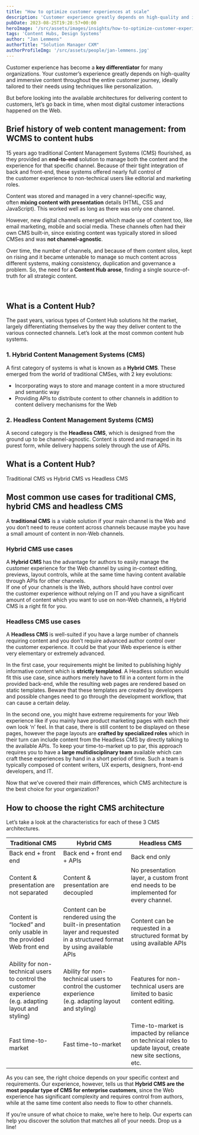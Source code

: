 ```yaml
---
title: "How to optimize customer experiences at scale"
description: 'Customer experience greatly depends on high-quality and immersive content throughout the entire journey. What is the right CMS architecture for you?'
pubDate: 2023-08-25T19:28:57+00:00
heroImage: '/src/assets/images/insights/how-to-optimize-customer-experiences-at-scale/ux-indonesia.jpg'
tags: 'Content Hubs, Design Systems'
author: "Jan Lemmens"
authorTitle: "Solution Manager CXM"
authorProfileImg: '/src/assets/people/jan-lemmens.jpg'
---
```


<LayoutSection backgroundColor="dark">
	<p>Customer experience has become a <strong>key differentiator</strong> for many organizations. Your customer’s experience greatly depends on high-quality and immersive content throughout the entire customer journey, ideally tailored to their needs using techniques like personalization.</p>
    <p>But before looking into the available architectures for delivering content to customers, let’s go back in time, when most digital customer interactions happened on the Web.</p>
</LayoutSection>

<LayoutSection>
    <h2>Brief history of web content management: from WCMS to content hubs</h2>
    <p>15 years ago traditional Content Management Systems (CMS) flourished, as they provided an <strong>end-to-end</strong> solution to manage both the content and the experience for that specific channel. Because of their tight integration of back and front-end, these systems offered nearly full control of the customer experience to non-technical users like editorial and marketing roles.</p>
    <p>Content was stored and managed in a very channel-specific way, often <strong>mixing content with presentation</strong> details (HTML, CSS and JavaScript). This worked well as long as there was only one channel.</p>
    <p>However, new digital channels emerged which made use of content too, like email marketing, mobile and social media. These channels often had their own CMS built-in, since existing content was typically stored in siloed CMSes and was <strong>not channel-agnostic</strong>.</p>
    <p>Over time, the number of channels, and because of them content silos, kept on rising and it became untenable to manage so much content across different systems, making consistency, duplication and governance a problem. So, the need for a <strong>Content Hub</strong><strong> arose</strong>, finding a single source-of-truth for all strategic content.</p>
    <p>&nbsp;</p>
    <h2>What is a Content Hub?</h2>
        <ContentImage loading="lazy" class='mx-auto shadow-xl shadow-primary/20 rounded-xl overflow-hidden'
        src='/src/assets/images/insights/how-to-optimize-customer-experiences-at-scale/How to optimize customer experience at scale.png' 
        alt='What is a Content Hub?'
        width="512"
        height="476"
    />
    <p>The past years, various types of Content Hub solutions hit the market, largely differentiating themselves by the way they deliver content to the various connected channels. Let&#8217;s look at the most common content hub systems.</p>
    <h3>1. Hybrid Content Management Systems (CMS)</h3>
    <p>A first category of systems is what is known as a <strong>Hybrid CMS</strong>. These emerged from the world of traditional CMSes, with 2 key evolutions:</p>
    <ul>
    <li>Incorporating ways to store and manage content in a more structured and semantic way</li>
    <li>Providing APIs to distribute content to other channels in addition to content delivery mechanisms for the Web</li>
    </ul>
    <h3>2. Headless Content Management Systems (CMS)</h3>
    <p>A second category is the <strong>Headless CMS</strong>, which is designed from the ground up to be channel-agnostic. Content is stored and managed in its purest form, while delivery happens solely through the use of APIs.</p>
    <h2>What is a Content Hub?</h2>
        <ContentImage loading="lazy" class='mx-auto shadow-xl shadow-primary/20 rounded-xl overflow-hidden'
        src='/src/assets/images/insights/how-to-optimize-customer-experiences-at-scale/How to optimize customer experience at scale 1.png' 
        alt='Traditional CMS vs Hybrid CMS vs Headless CMS'
        width="512"
        height="476"
    />
    <p>Traditional CMS vs Hybrid CMS vs Headless CMS</p>
    <h2>Most common use cases for traditional CMS, hybrid CMS and headless CMS</h2>
    <p>A <strong>traditional CMS</strong> is a viable solution if your main channel is the Web and you don’t need to reuse content across channels because maybe you have a small amount of content in non-Web channels.</p>
    <h3>Hybrid CMS use cases</h3>
    <p>A <strong>Hybrid CMS </strong>has the advantage for authors to easily manage the customer experience for the Web channel by using in-context editing, previews, layout controls, while at the same time having content available through APIs for other channels.<br />
    If one of your channels is the Web, authors should have control over the customer experience without relying on IT and you have a significant amount of content which you want to use on non-Web channels, a Hybrid CMS is a right fit for you.</p>
    <h3>Headless CMS use cases</h3>
    <p>A <strong>Headless CMS </strong>is well-suited if you have a large number of channels requiring content and you don’t require advanced author control over the customer experience. It could be that your Web experience is either very elementary or extremely advanced.</p>
    <p>In the first case, your requirements might be limited to publishing highly informative content which is <strong>strictly templated</strong>. A Headless solution would fit this use case, since authors merely have to fill in a content form in the provided back-end, while the resulting web pages are rendered based on static templates. Beware that these templates are created by developers and possible changes need to go through the development workflow, that can cause a certain delay.</p>
    <p>In the second one, you might have extreme requirements for your Web experience like if you mainly have product marketing pages with each their own look ‘n’ feel. In that case, there is still content to be displayed on these pages, however the page layouts are <strong>crafted by specialized roles</strong> which in their turn can include content from the Headless CMS by directly talking to the available APIs. To keep your time-to-market up to par, this approach requires you to have a <strong>large multidisciplinary team</strong> available which can craft these experiences by hand in a short period of time. Such a team is typically composed of content writers, UX experts, designers, front-end developers, and IT.</p>
    <p>Now that we’ve covered their main differences, which CMS architecture is the best choice for your organization?</p>
    <h2>How to choose the right CMS architecture</h2>
    <p>Let’s take a look at the characteristics for each of these 3 CMS architectures.</p>
    <table>
    <thead>
    <tr>
    <th>Traditional CMS</th>
    <th>Hybrid CMS</th>
    <th>Headless CMS</th>
    </tr>
    </thead>
    <tbody>
    <tr>
    <td>Back end + front end</td>
    <td>Back end + front end + APIs</td>
    <td>Back end only</td>
    </tr>
    <tr>
    <td>Content &amp; presentation are not separated</td>
    <td>Content &amp; presentation are decoupled</td>
    <td>No presentation layer, a custom front end needs to be implemented for every channel.</td>
    </tr>
    <tr>
    <td>Content is “locked” and only usable in the provided Web front end</td>
    <td>Content can be rendered using the built-in presentation layer and requested in a structured format by using available APIs</td>
    <td>Content can be requested in a structured format by using available APIs</td>
    </tr>
    <tr>
    <td>Ability for non-technical users to control the customer experience<br />
    (e.g. adapting layout and styling)</td>
    <td>Ability for non-technical users to control the customer experience<br />
    (e.g. adapting layout and styling)</td>
    <td>Features for non-technical users are limited to basic content editing.</td>
    </tr>
    <tr>
    <td>Fast time-to-market</td>
    <td>Fast time-to-market</td>
    <td>Time-to-market is impacted by reliance on technical roles to update layout, create new site sections, etc.</td>
    </tr>
    </tbody>
    </table>
    <p>As you can see, the right choice depends on your specific context and requirements. Our experience, however, tells us that <strong>Hybrid CMS are the most popular type of CMS for enterprise customers</strong>, since the Web experience has significant complexity and requires control from authors, while at the same time content also needs to flow to other channels.</p>
    <p>If you’re unsure of what choice to make, we’re here to help. Our experts can help you discover the solution that matches all of your needs. Drop us a line!</p>
    </LayoutSection>
